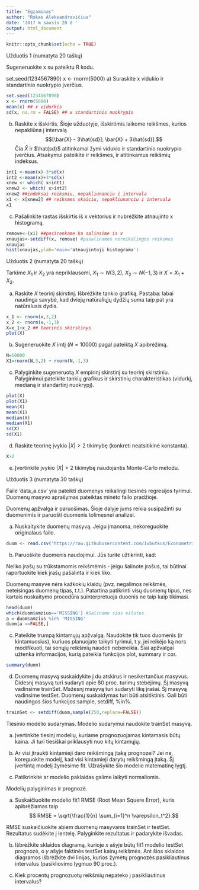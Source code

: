 ```yaml
---
title: "Egzaminas"
author: "Rokas Aleksandravičius"
date: '2017 m sausis 20 d '
output: html_document
---
```


```r
knitr::opts_chunk$set(echo = TRUE)
```

Užduotis 1 (numatyta 20 taškų)

Sugeneruokite x su pateiktu R kodu.

set.seed(1234567890)
x <- rnorm(5000)
a) Suraskite x vidukio ir standartinio nuokrypio įverčius.

```r
set.seed(1234567890)
x <- rnorm(5000)
mean(x) ## x vidurkis
sd(x, na.rm = FALSE) ## x standartinis nuokrypis
```




b) Raskite x išskirtis. Šioje užduotyje, išskirtimis laikome reikšmes, kurios nepakliūna į intervalą $$[\bar{X} - 3\hat{sd}]; \bar{X} + 3\hat{sd}].$$ Čia $\bar{X}$ ir $\hat{sd}$ atitinkamai žymi vidukio ir standartinio nuokrypio įverčius. Atsakymui pateikite ir reikšmes, ir atitinkamus reikšmių indeksus.

```r
int1 <-mean(x)-3*sd(x)
int2 <-mean(x)+3*sd(x)
xnew <- which( x<int1)
xnew2 <- which( x>int2)
xnew2 ##indeksai reiksmiu, nepakliunanciu i intervala
x1 <- x[xnew2] ## reiksmes skaiciu, nepakliunanciu i intervala
x1
```


c) Pašalinkite rastas išskirtis iš x vektorius ir nubrėžkite atnaujinto x histogramą.

```r
remove<-(x1) ##pasirenkame ka salinsime is x
xnaujas<-setdiff(x, remove) #pasalinamos nereikalingos reiksmes
xnaujas
hist(xnaujas,ylab='main='atnaujintoji histograma')
```



Užduotis 2 (numatyta 20 taškų)

Tarkime $X_1$ ir $X_2$ yra nepriklausomi, $X_1 \sim N(3, 2)$, $X_2 \sim N(-1, 3)$ ir $X = X_1 + X_2$.

a) Raskite $X$ teorinį skirstinį. Išbrėžkite tankio grafiką. Pastaba: labai naudinga savybė, kad dviejų natūraliųjų dydžių suma taip pat yra natūralusis dydis.

```r
x_1 <- rnorm(x,3,2)
x_2 <- rnorm(x,-1,3)
X=x_1+x_2 ## teorinis skirstinys
plot(X) 
```


b) Sugeneruokite $X$ imtį ($N=10000$) pagal pateiktą $X$ apibrėžimą.

```r
N=10000
X1=rnorm(N,3,2) + rnorm(N,-1,3)
```


c) Palyginkite sugeneruotą $X$ empirinį skirstinį su teorinį skirstiniu.
Palyginimui pateikite tankių grafikus ir skirstinių charakteristikas (vidurkį, medianą ir standartinį nuokrypį).

```r
plot(X)
plot(X1)
mean(X)
mean(X1)
median(X)
median(X1)
sd(X)
sd(X1)
```


d) Raskite teorinę įvykio $|X| > 2$ tikimybę (konkreti neatsitikinė konstanta).

```r
X>2
```


e) Įvertinkite įvykio $|X| > 2$ tikimybę naudojantis Monte-Carlo metodu.






Užduotis 3 (numatyta 30 taškų)

Faile 'data_a.csv' yra pateikti duomenys reikalingi tiesinės regresijos tyrimui. Duomenų masyvo aprašymas pateiktas minėto failo pradžioje.

Duomenų apžvalga ir paruošimas. Šioje dalyje jums reikia susipažinti su duomenimis ir paruošti duomenis tolimesnei analizei.

a) Nuskaitykite duomenų masyvą. Jeigu įmanoma, nekoreguokite originalaus failo.

```r
duom <- read.csv("https://raw.githubusercontent.com/1vbutkus/Econometrics1/master/Egzaminas/data.csv", header = TRUE,sep=";",dec=".",skip=7)
```


b) Paruoškite duomenis naudojimui. Jūs turite užtikrinti, kad:

Neliko įrašų su trūkstamomis reikšmėmis - jeigu šalinote įrašus, tai būtinai raportuokite kiek įrašų pašalinta ir kiek liko.

Duomenų masyve nėra kažkokių klaidų (pvz. negalimos reikšmės, neteisingas duomenų tipas, t.t.). Patartina patikrinti visų duomenų tipus, nes kartais nuskaitymo procedūra suinterpretuoja duoenis ne taip kaip tikimasi.


```r
head(duom)
which(duom$amzius=='MISSING') #Saliname sias eilutes
a = duom$amzius %in% 'MISSING'
duom[a ==FALSE,]

```


c) Pateikite trumpą kintamųjų apžvalgą. Naudokite tik tuos duomenis (ir kintamuosius), kuriuos planuojate taikyti tyrimui, t.y. jei reikėjo ką nors modifikuoti, tai senųjų reikšmių naudoti nebereikia. Šiai apžvalgai užtenka informacijos, kurią pateikia funkcijos plot, summary ir cor.

```r
summary(duom)
```


d) Duomenų masyvą suskaidykite į du atskirus ir nesikertančius masyvus. Didesnį masyvą turi sudaryti apie 80 proc. turimų stebėjimų. Šį masyvą vadinsime trainSet. Mažesnį masyvą turi sudaryti likę įrašai. Šį masyvą vadinsime testSet. Duomenų suskaidymas turi būti atsitiktinis. Gali būti naudingos šios funkcijos:sample, setdiff, %in%.

```r
trainSet <- setdiff(duom,sample(250,replace=FALSE))
```


Tiesinio modelio sudarymas. Modelio sudarymui naudokite trainSet masyvą.

a) Įvertinkite tiesinį modelių, kuriame prognozuojamas kintamasis būtų kaina. Ji turi tiesiškai priklausyti nuo kitų kintamųjų.

b) Ar visi įtraukti kintamieji daro reikšmingą įtaką prognozei? Jei ne, koreguokite modelį, kad visi kintamieji darytų reikšmingą įtaką. Šį įvertintą modelį žymėsime fit. Užrašykite šio modelio matematinę lygtį.

c) Patikrinkite ar modelio paklaidas galime laikyti normaliomis.

Modelių palyginimas ir prognozė.

a) Suskaičiuokite modelio fit1 RMSE (Root Mean Squere Error), kuris apibrėžiamas taip $$ RMSE = \sqrt{\frac{1}{n} \sum_{i=1}^n \varepsilon_t^2}.$$

RMSE suskaičiuokite abiem duomenų masyvams trainSet ir testSet. Rezultatus sudėkite į lentelę. Palyginkite rezultatus ir padarykite išvadas.

b) Išbrėžkite sklaidos diagramą, kurioje $x$ ašyje būtų fit1 modelio testSet prognozė, o $y$ ašyje faktinės testSet kainų reikšmės. Ant šios sklaidos diagramos išbrėžkite dvi linijas, kurios žymėtų prognozės pasikliautinus intervalus (pasikliovimo lygmuo 90 proc.).

c) Kiek procentų prognozuotų reikšmių nepateko į pasikliautinus intervalus?